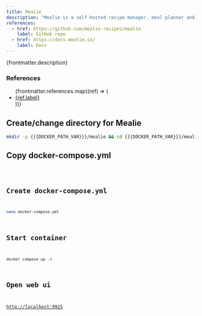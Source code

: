 ```yaml
---
title: Mealie
description: "Mealie is a self-hosted recipe manager, meal planner and shopping list designed for the whole family. Effortlessly add recipes to your database by providing a URL, and Mealie will automatically import the relevant details. You can also add recipes using the intuitive UI editor."
references:
  - href: https://github.com/mealie-recipes/mealie
    label: GitHub repo
  - href: https://docs.mealie.io/
    label: Docs
---
```



<p>{frontmatter.description}</p>

### References

<ul>
  {frontmatter.references.map((ref) => (
    <li>
      <a href={ref.href}>{ref.label}</a>
    </li>
  ))}
</ul>

## Create/change directory for Mealie

```sh
mkdir -p {{{DOCKER_PATH_VAR}}}/mealie && cd {{{DOCKER_PATH_VAR}}}/mealie
```

## Copy docker-compose.yml

<Code lang="yml" title="docker-compose.yml" code={yaml} />

## Create docker-compose.yml

```sh
nano docker-compose.yml
```

## Start container

```sh
docker compose up -d
```

## Open web ui

[http://localhost:9925](http://localhost:9925)
